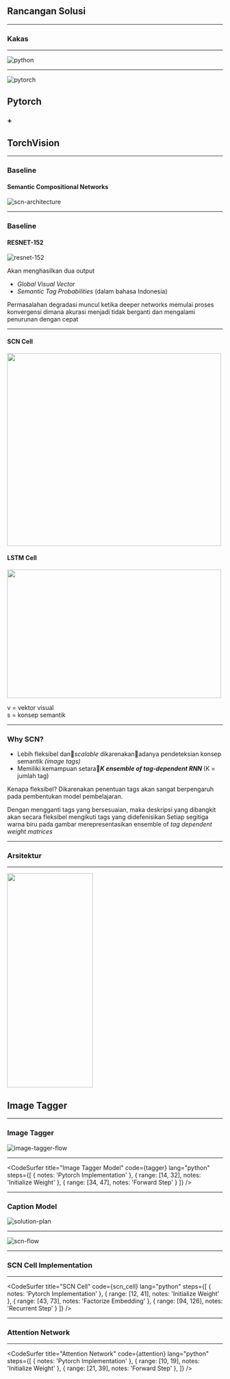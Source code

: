 

<Head>
    <title>Semantic Compositional Networks | Ray Andrew | Solution</title>
    <meta name="twitter:card" content="summary_large_image" />
    <meta name="twitter:site" content="@raydreee" />
    <meta name="twitter:title" content="Final Project - Indonesian Image Captioning" />
    <meta name="twitter:description" content="Indonesian Image Captioning using Semantic Compositional Networks" />
    <meta name="twitter:image" content="https://example.com/card.png" />
</Head>

## Rancangan Solusi

---

### Kakas

---


<div style={{ background: '#9a1750' }}>

![python](https://www.python.org/static/img/python-logo@2x.png)

</div>

---


<Layout>

![pytorch](https://pytorch.org/assets/images/pytorch-logo.png)

</Layout>

## Pytorch
### +
## TorchVision

---

### __Baseline__
#### Semantic Compositional Networks

<Layout>

![scn-architecture](./images/scn-architecture.png)

</Layout>

---


### __Baseline__
#### RESNET-152

![resnet-152](./images/resnet-152.png)

<Layout>
    <p align='justify'>Akan menghasilkan dua output</p>
    <ul style={{ textAlign: 'justify' }}>
        <li><i>Global Visual Vector</i></li>
        <li><i>Semantic Tag Probabilities</i> (dalam bahasa Indonesia)</li>
    </ul>
</Layout>

<Notes>
Permasalahan degradasi muncul ketika deeper networks memulai proses konvergensi dimana akurasi menjadi tidak berganti dan mengalami penurunan dengan cepat
</Notes>

---


<Box>

#### __SCN Cell__

<Layout>
    <img src='./images/scn-cell-calc.png' width='500' height='450' />
</Layout>
</Box>

<Box>

#### __LSTM Cell__

<Layout>
    <img src='./images/lstm-cell-calc.png' width='500' height='300' />
    <p>v = vektor visual <br /> s = konsep semantik</p>
</Layout>
</Box>

---

### Why **SCN?**

<Layout>
    <ul style={{ textAlign: 'justify' }}>
        <li>Lebih fleksibel dan<i>scalable</i> dikarenakanadanya pendeteksian konsep semantik <i>(image tags)</i></li>
        <Appear>
            <li>Memiliki kemampuan setara<b><i>K ensemble of tag-dependent RNN </i></b> (K = jumlah tag)</li>
        </Appear>
    </ul>
</Layout>

<Notes>
Kenapa fleksibel? Dikarenakan penentuan tags akan sangat berpengaruh pada pembentukan model pembelajaran. 

Dengan mengganti tags yang bersesuaian, maka deskripsi yang dibangkit akan secara fleksibel mengikuti tags yang didefenisikan
Setiap segitiga warna biru pada gambar merepresentasikan ensemble of <i>tag dependent weight matrices</i>
</Notes>

---

### Arsitektur

---


<img src='./images/image-tagger.png' height='500' width='200' />

## Image Tagger

---


<Layout>

### Image Tagger

</Layout>

<Layout>

![image-tagger-flow](./images/image-tagger-flow.png)

</Layout>

---



<CodeSurfer
  title="Image Tagger Model"
  code={tagger}
  lang="python"
  steps={[
    { notes: 'Pytorch Implementation' },
     { range: [14, 32], notes: 'Initialize Weight' },
    { range: [34, 47], notes: 'Forward Step' }
  ]}
/>

---


### Caption Model

<Layout>

![solution-plan](./images/solution-plan.png)

</Layout>

---


![scn-flow](./images/scn-flow.png)

---

### SCN Cell Implementation

---



<CodeSurfer
  title="SCN Cell"
  code={scn_cell}
  lang="python"
  steps={[
    { notes: 'Pytorch Implementation' },
    { range: [12, 41], notes: 'Initialize Weight' },
    { range: [43, 73], notes: 'Factorize Embedding' },
    { range: [94, 126], notes: 'Recurrent Step' }
  ]}
/>

---

### Attention Network

---



<CodeSurfer
  title="Attention Network"
  code={attention}
  lang="python"
  steps={[
    { notes: 'Pytorch Implementation' },
    { range: [10, 19], notes: 'Initialize Weight' },
    { range: [21, 39], notes: 'Forward Step' },
  ]}
/>
